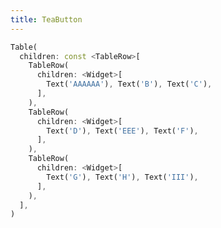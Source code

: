 ```yaml
---
title: TeaButton
---
```


```dart liveslice=TeaButton
Table(
  children: const <TableRow>[
    TableRow(
      children: <Widget>[
        Text('AAAAAA'), Text('B'), Text('C'),
      ],
    ),
    TableRow(
      children: <Widget>[
        Text('D'), Text('EEE'), Text('F'),
      ],
    ),
    TableRow(
      children: <Widget>[
        Text('G'), Text('H'), Text('III'),
      ],
    ),
  ],
)
```
